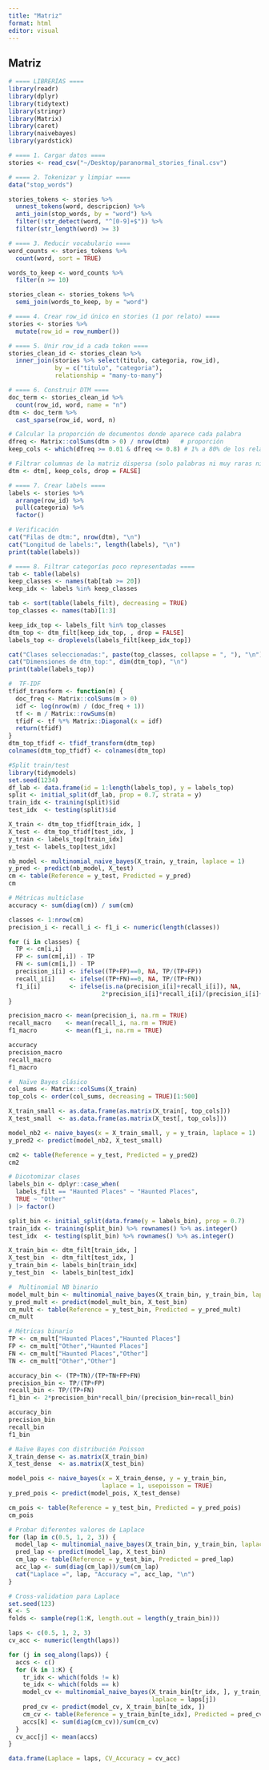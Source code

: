 ```yaml
---
title: "Matriz"
format: html
editor: visual
---
```


## Matriz

```r
# ==== LIBRERÍAS ====
library(readr)
library(dplyr)
library(tidytext)
library(stringr)
library(Matrix)
library(caret)
library(naivebayes)
library(yardstick)

# ==== 1. Cargar datos ====
stories <- read_csv("~/Desktop/paranormal_stories_final.csv")

# ==== 2. Tokenizar y limpiar ====
data("stop_words")

stories_tokens <- stories %>%
  unnest_tokens(word, descripcion) %>%
  anti_join(stop_words, by = "word") %>%
  filter(!str_detect(word, "^[0-9]+$")) %>%
  filter(str_length(word) >= 3)

# ==== 3. Reducir vocabulario ====
word_counts <- stories_tokens %>%
  count(word, sort = TRUE)

words_to_keep <- word_counts %>%
  filter(n >= 10)

stories_clean <- stories_tokens %>%
  semi_join(words_to_keep, by = "word")

# ==== 4. Crear row_id único en stories (1 por relato) ====
stories <- stories %>%
  mutate(row_id = row_number())

# ==== 5. Unir row_id a cada token ====
stories_clean_id <- stories_clean %>%
  inner_join(stories %>% select(titulo, categoria, row_id),
             by = c("titulo", "categoria"),
             relationship = "many-to-many")

# ==== 6. Construir DTM ====
doc_term <- stories_clean_id %>%
  count(row_id, word, name = "n")
dtm <- doc_term %>%
  cast_sparse(row_id, word, n)

# Calcular la proporción de documentos donde aparece cada palabra
dfreq <- Matrix::colSums(dtm > 0) / nrow(dtm)   # proporción
keep_cols <- which(dfreq >= 0.01 & dfreq <= 0.8) # 1% a 80% de los relatos

# Filtrar columnas de la matriz dispersa (solo palabras ni muy raras ni muy comunes)
dtm <- dtm[, keep_cols, drop = FALSE]

# ==== 7. Crear labels ====
labels <- stories %>%
  arrange(row_id) %>%
  pull(categoria) %>%
  factor()

# Verificación
cat("Filas de dtm:", nrow(dtm), "\n")
cat("Longitud de labels:", length(labels), "\n")
print(table(labels))
```


```r
# ==== 8. Filtrar categorías poco representadas ====
tab <- table(labels)
keep_classes <- names(tab[tab >= 20])  
keep_idx <- labels %in% keep_classes

tab <- sort(table(labels_filt), decreasing = TRUE)
top_classes <- names(tab)[1:3] 

keep_idx_top <- labels_filt %in% top_classes
dtm_top <- dtm_filt[keep_idx_top, , drop = FALSE]
labels_top <- droplevels(labels_filt[keep_idx_top])

cat("Clases seleccionadas:", paste(top_classes, collapse = ", "), "\n")
cat("Dimensiones de dtm_top:", dim(dtm_top), "\n")
print(table(labels_top))
```



```r
#  TF-IDF 
tfidf_transform <- function(m) {
  doc_freq <- Matrix::colSums(m > 0)
  idf <- log(nrow(m) / (doc_freq + 1))
  tf <- m / Matrix::rowSums(m)
  tfidf <- tf %*% Matrix::Diagonal(x = idf)
  return(tfidf)
}
dtm_top_tfidf <- tfidf_transform(dtm_top)
colnames(dtm_top_tfidf) <- colnames(dtm_top)
```


```r
#Split train/test 
library(tidymodels)
set.seed(1234)
df_lab <- data.frame(id = 1:length(labels_top), y = labels_top)
split <- initial_split(df_lab, prop = 0.7, strata = y)
train_idx <- training(split)$id
test_idx  <- testing(split)$id

X_train <- dtm_top_tfidf[train_idx, ]
X_test <- dtm_top_tfidf[test_idx, ]
y_train <- labels_top[train_idx]
y_test <- labels_top[test_idx]

nb_model <- multinomial_naive_bayes(X_train, y_train, laplace = 1)
y_pred <- predict(nb_model, X_test)
cm <- table(Reference = y_test, Predicted = y_pred)
cm

```



```r
# Métricas multiclase
accuracy <- sum(diag(cm)) / sum(cm)

classes <- 1:nrow(cm)
precision_i <- recall_i <- f1_i <- numeric(length(classes))

for (i in classes) {
  TP <- cm[i,i]
  FP <- sum(cm[,i]) - TP
  FN <- sum(cm[i,]) - TP
  precision_i[i] <- ifelse((TP+FP)==0, NA, TP/(TP+FP))
  recall_i[i]    <- ifelse((TP+FN)==0, NA, TP/(TP+FN))
  f1_i[i]        <- ifelse(is.na(precision_i[i]+recall_i[i]), NA,
                          2*precision_i[i]*recall_i[i]/(precision_i[i]+recall_i[i]))
}

precision_macro <- mean(precision_i, na.rm = TRUE)
recall_macro    <- mean(recall_i, na.rm = TRUE)
f1_macro        <- mean(f1_i, na.rm = TRUE)

accuracy
precision_macro
recall_macro
f1_macro

```

```r
#  Naïve Bayes clásico
col_sums <- Matrix::colSums(X_train)
top_cols <- order(col_sums, decreasing = TRUE)[1:500]

X_train_small <- as.data.frame(as.matrix(X_train[, top_cols]))
X_test_small  <- as.data.frame(as.matrix(X_test[, top_cols]))

model_nb2 <- naive_bayes(x = X_train_small, y = y_train, laplace = 1)
y_pred2 <- predict(model_nb2, X_test_small)

cm2 <- table(Reference = y_test, Predicted = y_pred2)
cm2
```

```r
# Dicotomizar clases 
labels_bin <- dplyr::case_when(
  labels_filt == "Haunted Places" ~ "Haunted Places",
  TRUE ~ "Other"
) |> factor()

split_bin <- initial_split(data.frame(y = labels_bin), prop = 0.7)
train_idx <- training(split_bin) %>% rownames() %>% as.integer()
test_idx  <- testing(split_bin) %>% rownames() %>% as.integer()

X_train_bin <- dtm_filt[train_idx, ]
X_test_bin  <- dtm_filt[test_idx, ]
y_train_bin <- labels_bin[train_idx]
y_test_bin  <- labels_bin[test_idx]

```

```r
#  Multinomial NB binario
model_mult_bin <- multinomial_naive_bayes(X_train_bin, y_train_bin, laplace = 1)
y_pred_mult <- predict(model_mult_bin, X_test_bin)
cm_mult <- table(Reference = y_test_bin, Predicted = y_pred_mult)
cm_mult

# Métricas binario
TP <- cm_mult["Haunted Places","Haunted Places"]
FP <- cm_mult["Other","Haunted Places"]
FN <- cm_mult["Haunted Places","Other"]
TN <- cm_mult["Other","Other"]

accuracy_bin <- (TP+TN)/(TP+TN+FP+FN)
precision_bin <- TP/(TP+FP)
recall_bin <- TP/(TP+FN)
f1_bin <- 2*precision_bin*recall_bin/(precision_bin+recall_bin)

accuracy_bin
precision_bin
recall_bin
f1_bin

```


```r
# Naïve Bayes con distribución Poisson 
X_train_dense <- as.matrix(X_train_bin)
X_test_dense  <- as.matrix(X_test_bin)

model_pois <- naive_bayes(x = X_train_dense, y = y_train_bin,
                          laplace = 1, usepoisson = TRUE)
y_pred_pois <- predict(model_pois, X_test_dense)

cm_pois <- table(Reference = y_test_bin, Predicted = y_pred_pois)
cm_pois

```


```r
# Probar diferentes valores de Laplace
for (lap in c(0.5, 1, 2, 3)) {
  model_lap <- multinomial_naive_bayes(X_train_bin, y_train_bin, laplace = lap)
  pred_lap <- predict(model_lap, X_test_bin)
  cm_lap <- table(Reference = y_test_bin, Predicted = pred_lap)
  acc_lap <- sum(diag(cm_lap))/sum(cm_lap)
  cat("Laplace =", lap, "Accuracy =", acc_lap, "\n")
}
```


```r
# Cross-validation para Laplace 
set.seed(123)
K <- 5
folds <- sample(rep(1:K, length.out = length(y_train_bin)))

laps <- c(0.5, 1, 2, 3)
cv_acc <- numeric(length(laps))

for (j in seq_along(laps)) {
  accs <- c()
  for (k in 1:K) {
    tr_idx <- which(folds != k)
    te_idx <- which(folds == k)
    model_cv <- multinomial_naive_bayes(X_train_bin[tr_idx, ], y_train_bin[tr_idx],
                                        laplace = laps[j])
    pred_cv <- predict(model_cv, X_train_bin[te_idx, ])
    cm_cv <- table(Reference = y_train_bin[te_idx], Predicted = pred_cv)
    accs[k] <- sum(diag(cm_cv))/sum(cm_cv)
  }
  cv_acc[j] <- mean(accs)
}

data.frame(Laplace = laps, CV_Accuracy = cv_acc)
```




